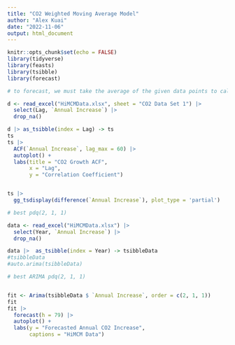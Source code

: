 ```yaml
---
title: "CO2 Weighted Moving Average Model"
author: "Alex Kuai"
date: "2022-11-06"
output: html_document
---
```


```r
knitr::opts_chunk$set(echo = FALSE)
library(tidyverse)
library(feasts)
library(tsibble)
library(forecast)
```

```r
# to forecast, we must take the average of the given data points to calculate the WMA one row past the last data point, then we will calculate the rest with the most amount of given data points as we can, and fill in the missing ones with previously calculated WMA

d <- read_excel("HiMCMData.xlsx", sheet = "CO2 Data Set 1") |> 
  select(Lag, `Annual Increase`) |> 
  drop_na()

d |> as_tsibble(index = Lag) -> ts
ts
ts |> 
  ACF(`Annual Increase`, lag_max = 60) |> 
  autoplot() + 
  labs(title = "CO2 Growth ACF",
       x = "Lag",
       y = "Correlation Coefficient")


ts |> 
  gg_tsdisplay(difference(`Annual Increase`), plot_type = 'partial')

# best pdq(2, 1, 1)
```

```r
data <- read_excel("HiMCMData.xlsx") |> 
  select(Year, `Annual Increase`) |> 
  drop_na()

data |>  as_tsibble(index = Year) -> tsibbleData
#tsibbleData
#auto.arima(tsibbleData)

# best ARIMA pdq(2, 1, 1)


fit <- Arima(tsibbleData $ `Annual Increase`, order = c(2, 1, 1))
fit
fit |> 
  forecast(h = 79) |> 
  autoplot() +
  labs(y = "Forecasted Annual CO2 Increase",
       captions = "HiMCM Data")
```


